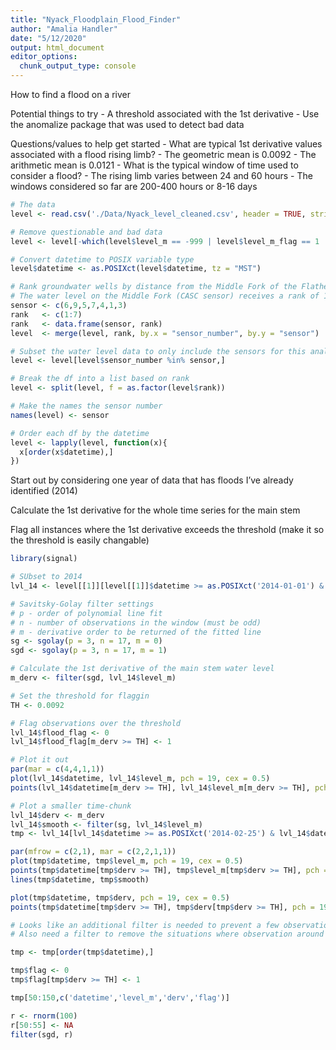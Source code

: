 ```yaml
---
title: "Nyack_Floodplain_Flood_Finder"
author: "Amalia Handler"
date: "5/12/2020"
output: html_document
editor_options: 
  chunk_output_type: console
---
```


How to find a flood on a river

Potential things to try
- A threshold associated with the 1st derivative
- Use the anomalize package that was used to detect bad data

Questions/values to help get started
- What are typical 1st derivative values associated with a flood rising limb?
    - The geometric mean is 0.0092
    - The arithmetic mean is 0.0121
- What is the typical window of time used to consider a flood?
    - The rising limb varies between 24 and 60 hours
    - The windows considered so far are 200-400 hours or 8-16 days

```r
# The data
level <- read.csv('./Data/Nyack_level_cleaned.csv', header = TRUE, stringsAsFactors = FALSE)

# Remove questionable and bad data
level <- level[-which(level$level_m == -999 | level$level_m_flag == 1 | level$level_m_flag == 2),]

# Convert datetime to POSIX variable type
level$datetime <- as.POSIXct(level$datetime, tz = "MST")

# Rank groundwater wells by distance from the Middle Fork of the Flathead River
# The water level on the Middle Fork (CASC sensor) receives a rank of 1
sensor <- c(6,9,5,7,4,1,3)
rank   <- c(1:7)
rank   <- data.frame(sensor, rank)
level  <- merge(level, rank, by.x = "sensor_number", by.y = "sensor")

# Subset the water level data to only include the sensors for this analysis
level <- level[level$sensor_number %in% sensor,]

# Break the df into a list based on rank
level <- split(level, f = as.factor(level$rank))

# Make the names the sensor number
names(level) <- sensor

# Order each df by the datetime
level <- lapply(level, function(x){
  x[order(x$datetime),]
})

```

Start out by considering one year of data that has floods I've already identified (2014)

Calculate the 1st derivative for the whole time series for the main stem

Flag all instances where the 1st derivative exceeds the threshold (make it so the threshold is easily changable)

```r
library(signal)

# SUbset to 2014
lvl_14 <- level[[1]][level[[1]]$datetime >= as.POSIXct('2014-01-01') & level[[1]]$datetime <= as.POSIXct('2014-12-31'),]

# Savitsky-Golay filter settings
# p - order of polynomial line fit
# n - number of observations in the window (must be odd)
# m - derivative order to be returned of the fitted line
sg <- sgolay(p = 3, n = 17, m = 0)
sgd <- sgolay(p = 3, n = 17, m = 1)

# Calculate the 1st derivative of the main stem water level
m_derv <- filter(sgd, lvl_14$level_m)

# Set the threshold for flaggin
TH <- 0.0092

# Flag observations over the threshold
lvl_14$flood_flag <- 0
lvl_14$flood_flag[m_derv >= TH] <- 1

# Plot it out
par(mar = c(4,4,1,1))
plot(lvl_14$datetime, lvl_14$level_m, pch = 19, cex = 0.5)
points(lvl_14$datetime[m_derv >= TH], lvl_14$level_m[m_derv >= TH], pch = 19, cex = 0.5, col = 'blue')

# Plot a smaller time-chunk
lvl_14$derv <- m_derv
lvl_14$smooth <- filter(sg, lvl_14$level_m)
tmp <- lvl_14[lvl_14$datetime >= as.POSIXct('2014-02-25') & lvl_14$datetime <= as.POSIXct('2014-03-05'),]

par(mfrow = c(2,1), mar = c(2,2,1,1))
plot(tmp$datetime, tmp$level_m, pch = 19, cex = 0.5)
points(tmp$datetime[tmp$derv >= TH], tmp$level_m[tmp$derv >= TH], pch = 19, cex = 0.5, col = 'blue')
lines(tmp$datetime, tmp$smooth)

plot(tmp$datetime, tmp$derv, pch = 19, cex = 0.5)
points(tmp$datetime[tmp$derv >= TH], tmp$derv[tmp$derv >= TH], pch = 19, cex = 0.5, col = 'blue')

# Looks like an additional filter is needed to prevent a few observations from being flagged
# Also need a filter to remove the situations where observation around missing data are flagged. Work on this first.

tmp <- tmp[order(tmp$datetime),]

tmp$flag <- 0
tmp$flag[tmp$derv >= TH] <- 1

tmp[50:150,c('datetime','level_m','derv','flag')]

r <- rnorm(100)
r[50:55] <- NA
filter(sgd, r)


```

